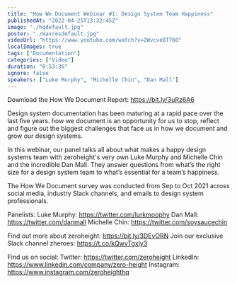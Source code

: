 ```yaml
---
title: "How We Document Webinar #1: Design System Team Happiness"
publishedAt: "2022-04-25T13:32:45Z"
image: "./hqdefault.jpg"
poster: "./maxresdefault.jpg"
videoUrl: "https://www.youtube.com/watch?v=2Wvcve8T760"
localImages: true
tags: ["Documentation"]
categories: ["Video"]
duration: "0:53:36"
ignore: false
speakers: ["Luke Murphy", "Michelle Chin", "Dan Mall"]
---
```


Download the How We Document Report: https://bit.ly/3uRz6A6

Design system documentation has been maturing at a rapid pace over the last five years. how we document is an opportunity for us to stop, reflect and figure out the biggest challenges that face us in how we document and grow our design systems.

In this webinar, our panel talks all about what makes a happy design systems team with zeroheight's very own Luke Murphy and Michelle Chin and the incredible Dan Mall. They answer questions from what’s the right size for a design system team to what’s essential for a team’s happiness.

The How We Document survey was conducted from Sep to Oct 2021 across social media, industry Slack channels, and emails to design system professionals.

Panelists:
Luke Murphy: https://twitter.com/lurkmoophy
Dan Mall: https://twitter.com/danmall
Michelle Chin: https://twitter.com/soysaucechin

Find out more about zeroheight: https://bit.ly/3DEvORN
Join our exclusive Slack channel zheroes: https://t.co/kQwvTgxly3

Find us on social:
Twitter: https://twitter.com/zeroheight
LinkedIn: https://www.linkedin.com/company/zero-height
Instagram: https://www.instagram.com/zeroheighthq
